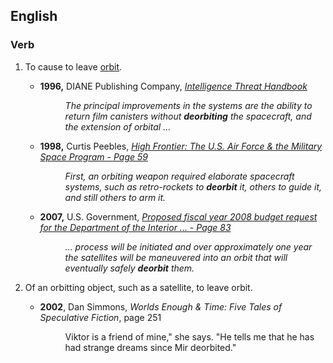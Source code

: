==English==
{{rfv}}

===Verb===
{{en-verb}}

#{{transitive}} To cause to leave [[orbit]].
#* '''1996,''' DIANE Publishing Company, ''[http://books.google.com/books?id=V0Xy77qQ624C&pg=PT30&dq=%22deorbit%22&as_brr=1&sig=94E4v4g5TJd63dgxbd-28qghuKU Intelligence Threat Handbook]'' 
#*: ''The principal improvements in the systems are the ability to return film canisters without '''deorbiting''' the spacecraft, and the extension of orbital ...''
#* '''1998,''' Curtis Peebles, ''[http://books.google.com/books?id=cMgdYypcPc8C&pg=PA59&dq=%22deorbit%22&as_brr=1&sig=frMmAlNHCJdtvZU-my0YdgB1_lg High Frontier: The U.S. Air Force & the Military Space Program - Page 59]'' 
#*: ''First, an orbiting weapon required elaborate spacecraft systems, such as retro-rockets to '''deorbit''' it, others to guide it, and still others to arm it.''
#* '''2007,''' U.S. Government, ''[http://books.google.com/books?id=gHRs3ZQFWhAC&pg=PA83&dq=%22deorbit%22&as_brr=1&sig=RrfFixvOjiMPpd8LN48OEs85KKc Proposed fiscal year 2008 budget request for the Department of the Interior ... - Page 83]'' 
#*: ''... process will be initiated and over approximately one year the satellites will be maneuvered into an orbit that will eventually safely '''deorbit''' them.''
#{{intransitive}} Of an orbitting object, such as a satellite, to leave orbit.
#*'''2002''', Dan Simmons, ''Worlds Enough & Time: Five Tales of Speculative Fiction'', page 251
#*:Viktor is a friend of mine," she says. "He tells me that he has had strange dreams since Mir deorbited."